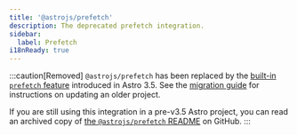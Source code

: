 ```yaml
---
title: '@astrojs/prefetch'
description: The deprecated prefetch integration.
sidebar:
  label: Prefetch
i18nReady: true
---
```


:::caution[Removed]
`@astrojs/prefetch` has been replaced by the [built-in `prefetch` feature](/vi/guides/prefetch/) introduced in Astro 3.5. See the [migration guide](/vi/guides/prefetch/#migrating-from-astrojsprefetch) for instructions on updating an older project.

If you are still using this integration in a pre-v3.5 Astro project, you can read an archived copy of [the `@astrojs/prefetch` README](https://github.com/withastro/astro/blob/c47478bbf6b21973419f25234c68efb59466b368/packages%2Fintegrations%2Fprefetch%2FREADME.md) on GitHub.
:::
